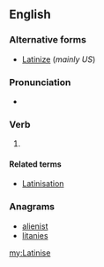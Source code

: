 ==English==

===Alternative forms===
* [[Latinize]] (''mainly US'')

===Pronunciation===
* {{a|UK}} {{IPA|/ˈlæt.ɪ.neɪz/|/ˈlæt.ə.neɪz/}}

===Verb===
{{en-verb|Latinis|ing}}

# {{chiefly|British}} {{alternative spelling of|[[Latinize]]}}

====Related terms====
* [[Latinisation]]

===Anagrams===
* [[alienist#English|alienist]]
* [[litanies#English|litanies]]

[[my:Latinise]]